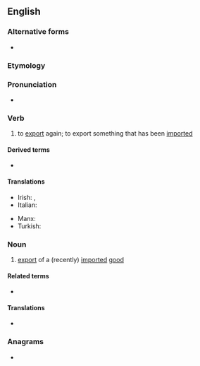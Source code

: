 ==English==

===Alternative forms===
* {{l|en|re-export}}

===Etymology===
{{prefix|re|export|lang=en}}

===Pronunciation===
* {{rhymes|ɔː(ɹ)t|lang=en}}

===Verb===
{{en-verb}}

# to [[export]] again; to export something that has been [[import]]ed

====Derived terms====
* {{l|en|reexportation}}

====Translations====
{{trans-top|to export again}}
* Irish: {{t|ga|athonnmhairigh}}, {{t|ga|atheaspórtáil}}
* Italian: {{t|it|riesportare}}
{{trans-mid}}
* Manx: {{t|gv|aa-assphurtee}}
* Turkish: {{t+|tr|reeksport}}
{{trans-bottom}}

===Noun===
{{en-noun}}

# {{lb|en|economics}} [[export]] of a (recently) [[import]]ed [[good]] {{qualifier|often not or hardly reworked}}

====Related terms====
* {{l|en|reexportation}}

====Translations====
{{trans-top|export of an imported good}}
* {{t|fi|jälleenvienti}}
{{trans-mid}}
{{trans-bottom}}

===Anagrams===
* {{anagrams|en|exporter}}